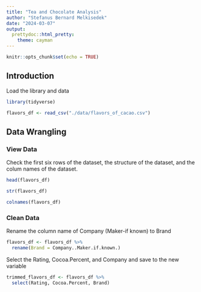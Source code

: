 ```yaml
---
title: "Tea and Chocolate Analysis"
author: "Stefanus Bernard Melkisedek"
date: "2024-03-07"
output: 
  prettydoc::html_pretty:
    theme: cayman  
---
```


```r
knitr::opts_chunk$set(echo = TRUE)
```

## Introduction

Load the library and data

```r
library(tidyverse)
```

```r
flavors_df <- read_csv("./data/flavors_of_cacao.csv")
```

## Data Wrangling

### View Data

Check the first six rows of the dataset, the structure of the dataset, and the colum names of the dataset.

```r
head(flavors_df)
```

```r
str(flavors_df)
```

```r
colnames(flavors_df)
```

### Clean Data

Rename the column name of Company \n(Maker-if known) to Brand

```r
flavors_df <- flavors_df %>% 
  rename(Brand = Company..Maker.if.known.)
```

Select the Rating, Cocoa.Percent, and Company and save to the new variable

```r
trimmed_flavors_df <- flavors_df %>% 
  select(Rating, Cocoa.Percent, Brand)
```





